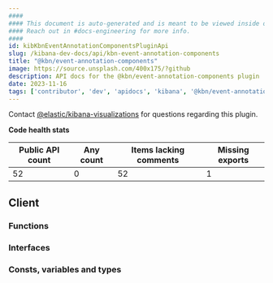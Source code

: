 ```yaml
---
####
#### This document is auto-generated and is meant to be viewed inside our experimental, new docs system.
#### Reach out in #docs-engineering for more info.
####
id: kibKbnEventAnnotationComponentsPluginApi
slug: /kibana-dev-docs/api/kbn-event-annotation-components
title: "@kbn/event-annotation-components"
image: https://source.unsplash.com/400x175/?github
description: API docs for the @kbn/event-annotation-components plugin
date: 2023-11-16
tags: ['contributor', 'dev', 'apidocs', 'kibana', '@kbn/event-annotation-components']
---
```




Contact [@elastic/kibana-visualizations](https://github.com/orgs/elastic/teams/kibana-visualizations) for questions regarding this plugin.

**Code health stats**

| Public API count  | Any count | Items lacking comments | Missing exports |
|-------------------|-----------|------------------------|-----------------|
| 52 | 0 | 52 | 1 |

## Client

### Functions
<DocDefinitionList data={kbnEventAnnotationComponentsObj.client.functions}/>

### Interfaces
<DocDefinitionList data={kbnEventAnnotationComponentsObj.client.interfaces}/>

### Consts, variables and types
<DocDefinitionList data={kbnEventAnnotationComponentsObj.client.misc}/>

